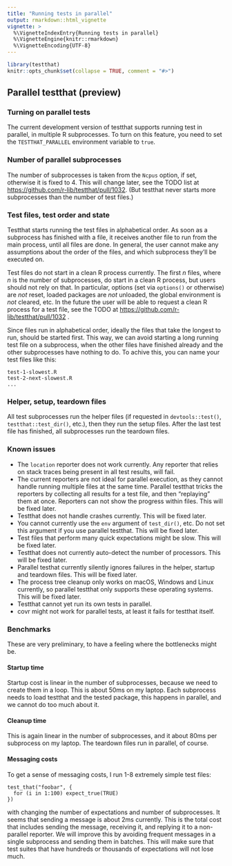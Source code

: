 ```yaml
---
title: "Running tests in parallel"
output: rmarkdown::html_vignette
vignette: >
  %\VignetteIndexEntry{Running tests in parallel}
  %\VignetteEngine{knitr::rmarkdown}
  %\VignetteEncoding{UTF-8}
---
```


```r
library(testthat)
knitr::opts_chunk$set(collapse = TRUE, comment = "#>")
```

## Parallel testthat (preview)

### Turning on parallel tests

The current development version of testthat supports running test in
parallel, in multiple R subprocesses. To turn on this feature, you
need to set the `TESTTHAT_PARALLEL` environment variable to `true`.

### Number of parallel subprocesses

The number of subprocesses is taken from the `Ncpus` option, if set,
otherwise it is fixed to 4. This will change later, see the TODO list
at <https://github.com/r-lib/testthat/pull/1032>. (But testthat never
starts more subprocesses than the number of test files.)

### Test files, test order and state

Testthat starts running the test files in alphabetical order. As soon
as a subprocess has finished with a file, it receives another file to
run from the main process, until all files are done. In general, the
user cannot make any assumptions about the order of the files, and
which subprocess they'll be executed on.

Test files do not start in a clean R process currently. The first *n*
files, where *n* is the number of subprocesses, do start in a clean R
process, but users should not rely on that. In particular, options
(set via `options()` or otherwise) are *not* reset, loaded packages
are *not* unloaded, the global environment is *not* cleared, etc. In
the future the user will be able to request a clean R process for a
test file, see the TODO at
<https://github.com/r-lib/testthat/pull/1032> .

Since files run in alphabetical order, ideally the files that take the
longest to run, should be started first. This way, we can avoid
starting a long running test file on a subprocess, when the other
files have finished already and the other subprocesses have nothing to
do. To achive this, you can name your test files like this:

    test-1-slowest.R
    test-2-next-slowest.R
    ...

### Helper, setup, teardown files

All test subprocesses run the helper files (if requested in
`devtools::test()`, `testthat::test_dir()`, etc.), then they run the
setup files. After the last test file has finished, all subprocesses
run the teardown files.

### Known issues

-   The `location` reporter does not work currently. Any reporter that
    relies on stack traces being present in all test results, will
    fail.
-   The current reporters are not ideal for parallel execution, as
    they cannot handle running multiple files at the same time.
    Parallel testthat tricks the reporters by collecting all results
    for a test file, and then "replaying" them at once. Reporters can
    not show the progress within files. This will be fixed later.
-   Testthat does not handle crashes currently. This will be fixed
    later.
-   You cannot currently use the `env` argument of `test_dir()`, etc.
    Do not set this argument if you use parallel testthat. This will
    be fixed later.
-   Test files that perform many quick expectations might be slow.
    This will be fixed later.
-   Testthat does not currently auto-detect the number of processors.
    This will be fixed later.
-   Parallel testhat currently silently ignores failures in the
    helper, startup and teardown files. This will be fixed later.
-   The process tree cleanup only works on macOS, Windows and Linux
    currently, so parallel testthat only supports these operating
    systems. This will be fixed later.
-   Testthat cannot yet run its own tests in parallel.
-   covr might not work for parallel tests, at least it fails for
    testthat itself.

### Benchmarks

These are very preliminary, to have a feeling where the bottlenecks
might be.

#### Startup time

Startup cost is linear in the number of subprocesses, because we need
to create them in a loop. This is about 50ms on my laptop. Each
subprocess needs to load testthat and the tested package, this happens
in parallel, and we cannot do too much about it.

#### Cleanup time

This is again linear in the number of subprocesses, and it about 80ms
per subprocess on my laptop. The teardown files run in parallel, of
course.

#### Messaging costs

To get a sense of messaging costs, I run 1-8 extremely simple test
files:

    test_that("foobar", {
      for (i in 1:100) expect_true(TRUE)
    })

with changing the number of expectations and number of subprocesses.
It seems that sending a message is about 2ms currently. This is the
total cost that includes sending the message, receiving it, and
replying it to a non-parallel reporter. We will improve this by
avoiding frequent messages in a single subprocess and sending them in
batches. This will make sure that test suites that have hundreds or
thousands of expectations will not lose much.
